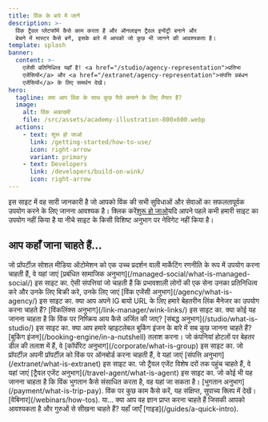 ```yaml
---
title: विंक के बारे में जानें
description: >-
  विंक ट्रैवल प्लेटफॉर्म कैसे काम करता है और ऑनलाइन ट्रैवल इन्वेंट्री बनाने और
  बेचने में मास्टर कैसे बनें, इसके बारे में आपको जो कुछ भी जानने की आवश्यकता है।
template: splash
banner:
  content: >-
    एजेंसी प्रतिनिधित्व यहाँ है! <a href="/studio/agency-representation">प्रतिभा
    एजेंसियों</a> और <a href="/extranet/agency-representation">संपत्ति प्रबंधन
    एजेंसियों</a> के लिए समर्थन देखें।
hero:
  tagline: क्या आप विंक के साथ कुछ पैसे कमाने के लिए तैयार हैं?
  image:
    alt: विंक अकादमी
    file: /src/assets/academy-illustration-800x600.webp
  actions:
    - text: शुरू हो जाओ
      link: /getting-started/how-to-use/
      icon: right-arrow
      variant: primary
    - text: Developers
      link: /developers/build-on-wink/
      icon: right-arrow
---
```


इस साइट में वह सारी जानकारी है जो आपको विंक की सभी सुविधाओं और सेवाओं का सफलतापूर्वक उपयोग करने के लिए जानना आवश्यक है। क्लिक करें[शुरू हो जाओ](/getting-started/how-to-use)यदि आपने पहले कभी हमारी साइट का उपयोग नहीं किया है या नीचे साइट के किसी विशिष्ट अनुभाग पर नेविगेट नहीं किया है।

## आप कहाँ जाना चाहते हैं...

<CardGrid stagger>
  <Card title="प्रबंधित सामाजिक" icon="seti:info">
    जो प्रॉपर्टीज़ सोशल मीडिया ऑटोमेशन को एक उच्च प्रदर्शन वाली मार्केटिंग रणनीति के रूप में उपयोग करना चाहती हैं, वे यहां जाएं [प्रबंधित सामाजिक अनुभाग](/managed-social/what-is-managed-social/) इस साइट का.
  </Card>

  <Card title="विंक एजेंसी" icon="seti:info">
    ऐसी संपत्तियां जो चाहती हैं कि प्रभावशाली लोगों की एक सेना उनका प्रतिनिधित्व करे और उनके लिए बिक्री करे, उनके लिए जाएं [विंक एजेंसी अनुभाग](/agency/what-is-agency/) इस साइट का.
  </Card>

  <Card title="विंकलिंक्स" icon="seti:info">
    क्या आप अपने IG बायो URL के लिए हमारे बेहतरीन लिंक मैनेजर का उपयोग करना चाहते हैं? [विंकलिंक्स अनुभाग](/link-manager/wink-links/) इस साइट का.
  </Card>

  <Card title="सहबद्धों" icon="seti:info">
    क्या कोई यह जानना चाहता है कि विंक पर निष्क्रिय आय कैसे अर्जित की जाए? [संबद्ध अनुभाग](/studio/what-is-studio/) इस साइट का.
  </Card>

  <Card title="बुकिंग इंजन" icon="seti:info">
    क्या आप हमारे व्हाइटलेबल बुकिंग इंजन के बारे में सब कुछ जानना चाहते हैं? [बुकिंग इंजन](/booking-engine/in-a-nutshell) तलाश करना।
  </Card>

  <Card title="निगम" icon="seti:info">
    जो कंपनियां होटलों पर बेहतर डील की तलाश में हैं, वे [कॉर्पोरेट अनुभाग](/corporate/what-is-group) इस साइट का.
  </Card>

  <Card title="गुण" icon="seti:info">
    जो प्रॉपर्टीज़ अपनी प्रॉपर्टीज़ को विंक पर ऑनबोर्ड करना चाहती हैं, वे यहां जाएं [संपत्ति अनुभाग](/extranet/what-is-extranet) इस साइट का.
  </Card>

  <Card title="यात्रा एजेंट" icon="seti:info">
    जो ट्रैवल एजेंट विशेष दरों तक पहुंच चाहते हैं, वे यहां जाएं [ट्रैवल एजेंट अनुभाग](/travel-agent/what-is-agent) इस साइट का.
  </Card>

  <Card title="भुगतान" icon="seti:info">
    जो कोई भी यह जानना चाहता है कि विंक भुगतान कैसे संसाधित करता है, वह यहां जा सकता है। [भुगतान अनुभाग](/payment/what-is-trip-pay).
  </Card>

  <Card title="वेबिनार" icon="seti:info">
    विंक पर कुछ काम कैसे करें, यह संक्षिप्त, सुपाच्य क्लिप में देखें। [वेबिनार](/webinars/how-tos).
  </Card>

  <Card title="गाइड" icon="seti:info">
    या... क्या आप वह ज्ञान प्राप्त करना चाहते हैं जिसकी आपको आवश्यकता है और गुरुओं से सीखना चाहते हैं? यहाँ जाएँ [गाइड](/guides/a-quick-intro).
  </Card>
</CardGrid>

